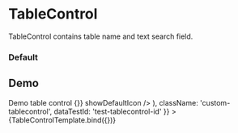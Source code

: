 

<Meta
  title="Components/Table/TableControl"
  component={TableControl}
/>


# TableControl

TableControl contains table name and text search field.

### Default
  <Canvas>
    <Story id='components-table-tablecontrol--default' />
  </Canvas>

## Demo
<Canvas>
  <Story
    name="Demo"
    args={{
      children: (
        <>
          <TableName badgeNumber="200"> Demo table control</TableName>
          <TextField controlId="search" placeholder="search" onChange={() => {}} showDefaultIcon /> </>
      ),
      className: 'custom-tablecontrol',
      dataTestId: 'test-tablecontrol-id'
    }}
  >
    {TableControlTemplate.bind({})}
  </Story>
</Canvas>

<ArgsTable story="Demo" />
